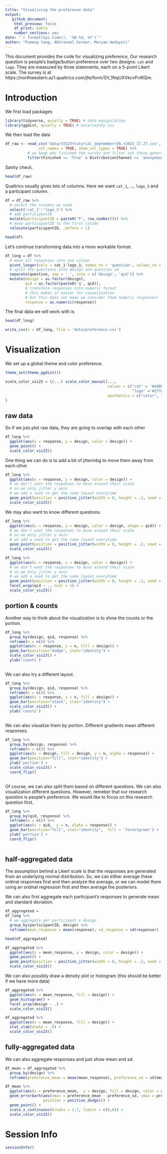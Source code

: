```yaml
---
title: "Visualizing the preference data"
output: 
   github_document:
    html_preview: false
    df_print: kable
    number_sections: yes
date: "`r format(Sys.time(), '%B %d, %Y')`"
author: "Fumeng Yang, Abhraneel Sarmar, Maryam Hedayati"
---
```


This document provides the code for visualizing preference, 
Our research question is people's badge/button preference over two designs: `cat` and `logo`. They are measured by three statements, each on a 5-point Likert scale. The survey is at https://northwestern.az1.qualtrics.com/jfe/form/SV_1NqUXVkcvPvIKQm. 

# Introduction

We first load packages

```r
library(tidyverse, quietly = TRUE) # data manipulation
library(ggdist, quietly = TRUE) # uncertainty vis
```

We then load the data

```r
df_raw <- read_csv('data/VIS23+tutorial_September+30,+2023_17.27.csv',
               col_names = TRUE, show_col_types = TRUE) %>% 
          # we keep who finished the survey and filter out those generated by preview 
          filter(Finished == 'True' & DistributionChannel == 'anonymous')
```

Sanity check. 

```r
head(df_raw)
```

Qualtrics usually gives lots of columns. Here we want `cat_1`, ..., `logo_3` and a participant column.

```r
df = df_raw %>% 
  # select the columns we need
  select('cat_1':'logo_3') %>% 
  # add participantID
  mutate(participantID = paste0('P', row_number())) %>% 
  # move participantID to the first column
  relocate(participantID, .before = 1)
```


```r
head(df)
```


Let's continue transforming data into a more workable format.

```r
df_long = df %>% 
  # move all responses into one column
  pivot_longer(cols = cat_1:logo_3, names_to = 'question', values_to = 'response') %>% 
  # split the questions into design and question id
  separate(question, sep = '_', into = c('design', 'qid')) %>% 
  mutate(design = as.factor(design), 
         qid = as.factor(paste0('q', qid)), 
         # transform responses into numeric format
         # this makes it easier for visualization
         # but this does not mean we consider them numeric responses!
         response = as.numeric(response))
```

The final data we will work with is 

```r
head(df_long)
```

```r
write_csv(x = df_long, file = 'data/preference.csv')
```


# Visualization

We set up a global theme and color preference. 

```r
theme_set(theme_ggdist())

scale_color_vis23 = \(...) scale_color_manual(..., 
                                              values = c("cat" = '#e888b3', 
                                                         "logo" ='#277cbd'),
                                              aesthetics = c("color", "fill")
)

```


## raw data

So if we juts plot raw data, they are going to overlap with each other

```r
df_long %>% 
  ggplot(aes(x = response, y = design, color = design)) + 
  geom_point() +
  scale_color_vis23()

```
One thing we can do is to add a bit of jitterinbg to move them away from each other

```r

df_long %>% 
  ggplot(aes(x = response, y = design, color = design)) + 
  # we don't want the responses to move around their scale
  # so we only jitter y axis
  # we add a seed to get the same layout everytime
  geom_point(position = position_jitter(width = 0, height = .2, seed = 1234)) +
  scale_color_vis23()

```
We may also want to know different questions.

```r
df_long %>% 
  ggplot(aes(x = response, y = design, color = design, shape = qid)) + 
  # we don't want the responses to move around their scale
  # so we only jitter y axis
  # we add a seed to get the same layout everytime
  geom_point(position = position_jitter(width = 0, height = .2, seed = 1234)) +
  scale_color_vis23()

```

```r
df_long %>% 
  ggplot(aes(x = response, y = design, color = design)) + 
  # we don't want the responses to move around their scale
  # so we only jitter y axis
  # we add a seed to get the same layout everytime
  geom_point(position = position_jitter(width = 0, height = .2, seed = 1234)) +
  facet_wrap(qid ~ ., ncol = 1) + 
  scale_color_vis23()

```

## portion & counts

Another way to think about the visualization is to show the counts or the portion.

```r
df_long %>% 
  group_by(design, qid, response) %>% 
  reframe(n = n()) %>% 
  ggplot(aes(x = response, y = n, fill = design)) + 
  geom_bar(position="dodge", stat="identity") +
  scale_color_vis23() +
  ylab('counts')
  
```
We can also try a different layout.

```r
df_long %>% 
  group_by(design, qid, response) %>% 
  reframe(n = n()) %>% 
  ggplot(aes(x = response, y = n, fill = design)) + 
  geom_bar(position="stack", stat="identity") +
  scale_color_vis23() +
  ylab('counts')
  
```

We can also visualize them by portion. Different gradients mean different responses.

```r
df_long %>% 
  group_by(design, response) %>% 
  reframe(n = n()) %>% 
  ggplot(aes(x = design, fill = design, y = n, alpha = response)) + 
  geom_bar(position="fill", stat="identity") +
  ylab('portion') +
  scale_color_vis23() +
  coord_flip()
  
```

Of course, we can also split them based on different questions. We can also visualization different questions. However, remeber that our research question is people's preference. We would like to focus on this research question first. 

```r
df_long %>% 
  group_by(qid, response) %>% 
  reframe(n = n()) %>% 
  ggplot(aes(x = qid,  y = n, alpha = response)) + 
  geom_bar(position="fill", stat="identity",  fill = 'forestgreen') +
  ylab('portion') +
  coord_flip()
  
```
## half-aggregated data

The assumption behind a Likert scale is that the responses are generated from an underlying normal distribution. So, we can either average these ordinal responses first and then analyze the average, or we can model them using an ordinal regression first and then average the posteriors. 

We can also first aggregate each participant's responses to generate mean and standard deviation. 

```r
df_aggregated = 
df_long %>% 
  # we aggregate per participant x design
  group_by(participantID, design) %>% 
  reframe(mean_response = mean(response), sd_response = sd(response))
```

```r
head(df_aggregated)
```


```r
df_aggregated %>% 
  ggplot(aes(x = mean_response, y = design, color = design)) + 
  geom_point() +
  geom_point(position = position_jitter(width = 0, height = .2, seed = 1234)) +
  scale_color_vis23() 

```

We can also possibly draw a density plot or histogram (this should be better if we have more data)


```r
df_aggregated %>% 
  ggplot(aes(x = mean_response, fill = design)) + 
  geom_histogram() + 
  facet_wrap(design ~ .) + 
  scale_color_vis23() 
```

```r
df_aggregated %>% 
  ggplot(aes(x = mean_response, fill = design)) + 
  stat_slab(alpha = .5) + 
  scale_color_vis23() 
```

## fully-aggregated data


We can also aggregate responses and just show mean and sd.

```r
df_mean = df_aggregated %>% 
  group_by(design) %>% 
  reframe(preference_mean = mean(mean_response), preference_sd = sd(mean_response))
```


```r
df_mean %>% 
  ggplot(aes(x = preference_mean,  y = design, fill = design, color = design)) + 
  geom_errorbarh(aes(xmin = preference_mean - preference_sd, xmax = preference_mean + preference_sd), height = 0,
                 position = position_dodge()) + 
  geom_point() + 
  scale_x_continuous(breaks = 1:7, limits = c(0,6)) + 
  scale_color_vis23() 
```

# Session Info

```r
sessionInfo()
```

